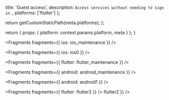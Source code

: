 
  title: 'Guest access',
  description: `Access services without needing to sign in.`,
  platforms: ['flutter']
};

  return getCustomStaticPath(meta.platforms);
};

  return {
    props: {
      platform: context.params.platform,
      meta
    }
  };
}


<Fragments fragments={{ ios: ios_maintenance }} />


<Fragments fragments={{ ios: ios0 }} />


<Fragments fragments={{ flutter: flutter_maintenance }} />


<Fragments fragments={{ android: android_maintenance }} />


<Fragments fragments={{ android: android1 }} />


<Fragments fragments={{ flutter: flutter2 }} />
flutter2 }} />
